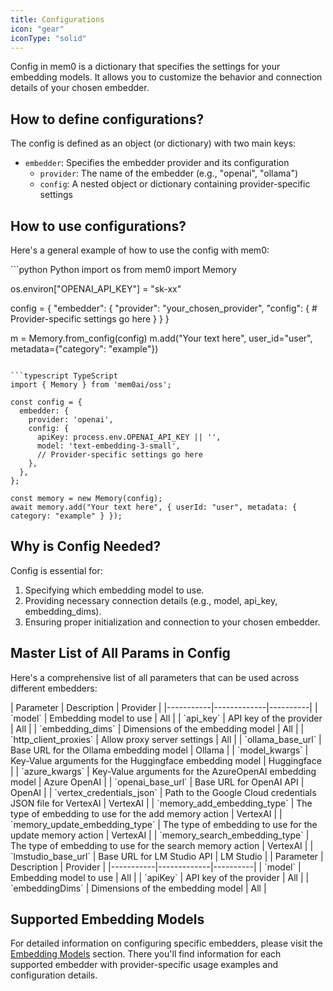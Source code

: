 ```yaml
---
title: Configurations
icon: "gear"
iconType: "solid"
---
```


<Snippet file="paper-release.mdx" />

Config in mem0 is a dictionary that specifies the settings for your embedding models. It allows you to customize the behavior and connection details of your chosen embedder.

## How to define configurations?

The config is defined as an object (or dictionary) with two main keys:
- `embedder`: Specifies the embedder provider and its configuration
  - `provider`: The name of the embedder (e.g., "openai", "ollama")
  - `config`: A nested object or dictionary containing provider-specific settings


## How to use configurations?

Here's a general example of how to use the config with mem0:

<CodeGroup>
```python Python
import os
from mem0 import Memory

os.environ["OPENAI_API_KEY"] = "sk-xx"

config = {
    "embedder": {
        "provider": "your_chosen_provider",
        "config": {
            # Provider-specific settings go here
        }
    }
}

m = Memory.from_config(config)
m.add("Your text here", user_id="user", metadata={"category": "example"})
```

```typescript TypeScript
import { Memory } from 'mem0ai/oss';

const config = {
  embedder: {
    provider: 'openai',
    config: {
      apiKey: process.env.OPENAI_API_KEY || '',
      model: 'text-embedding-3-small',
      // Provider-specific settings go here
    },
  },
};

const memory = new Memory(config);
await memory.add("Your text here", { userId: "user", metadata: { category: "example" } });
```
</CodeGroup>

## Why is Config Needed?

Config is essential for:
1. Specifying which embedding model to use.
2. Providing necessary connection details (e.g., model, api_key, embedding_dims).
3. Ensuring proper initialization and connection to your chosen embedder.

## Master List of All Params in Config

Here's a comprehensive list of all parameters that can be used across different embedders:

<Tabs>
<Tab title="Python">
| Parameter | Description | Provider |
|-----------|-------------|----------|
| `model` | Embedding model to use | All |
| `api_key` | API key of the provider | All |
| `embedding_dims` | Dimensions of the embedding model | All |
| `http_client_proxies` | Allow proxy server settings | All |
| `ollama_base_url` | Base URL for the Ollama embedding model | Ollama |
| `model_kwargs` | Key-Value arguments for the Huggingface embedding model | Huggingface |
| `azure_kwargs` | Key-Value arguments for the AzureOpenAI embedding model | Azure OpenAI |
| `openai_base_url`    | Base URL for OpenAI API                       | OpenAI            |
| `vertex_credentials_json` | Path to the Google Cloud credentials JSON file for VertexAI                       | VertexAI            |
| `memory_add_embedding_type` | The type of embedding to use for the add memory action                       | VertexAI            |
| `memory_update_embedding_type` | The type of embedding to use for the update memory action                       | VertexAI            |
| `memory_search_embedding_type` | The type of embedding to use for the search memory action                       | VertexAI            |
| `lmstudio_base_url` | Base URL for LM Studio API                    | LM Studio         |
</Tab>
<Tab title="TypeScript">
| Parameter | Description | Provider |
|-----------|-------------|----------|
| `model` | Embedding model to use | All |
| `apiKey` | API key of the provider | All |
| `embeddingDims` | Dimensions of the embedding model | All |
</Tab>
</Tabs>

## Supported Embedding Models

For detailed information on configuring specific embedders, please visit the [Embedding Models](./models) section. There you'll find information for each supported embedder with provider-specific usage examples and configuration details.
